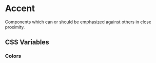 
<Meta title="Documentation/Styles and Theming/Characteristics/Accent" />

# Accent

Components which can or should be emphasized against others in close proximity.

## CSS Variables

### Colors

<Canvas>
  <Story name="Colors">
    <DocGrid>
      <ColorBlock colorVar="--uitk-accent-background" />
      <ColorBlock colorVar="--uitk-accent-borderColor" />
      <ColorBlock colorVar="--uitk-accent-foreground" />
      <FontSizeBlock fontSize="--uitk-accent-fontSize" />
      <FontWeightBlock fontSize="--uitk-accent-fontWeight" />
    </DocGrid>
  </Story>
</Canvas>
